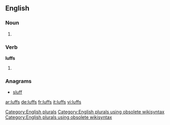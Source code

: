 ==English==

===Noun===
{{head|en}}

# {{plural of|luff}}

===Verb===
'''luffs'''

# {{en-third-person singular of|luff}}

===Anagrams===
* [[sluff#English|sluff]]

[[Category:English plurals]][[Category:English plurals using obsolete wikisyntax]][[Category:English plurals using obsolete wikisyntax]]

[[ar:luffs]]
[[de:luffs]]
[[fr:luffs]]
[[it:luffs]]
[[vi:luffs]]